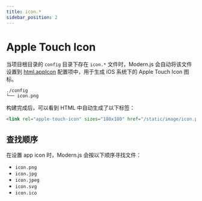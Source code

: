 ```yaml
---
title: icon.*
sidebar_position: 2
---
```


# Apple Touch Icon

当项目根目录的 `config` 目录下存在 `icon.*` 文件时，Modern.js 会自动将该文件设置到 [html.appIcon](/configure/app/html/app-icon) 配置项中，用于生成 iOS 系统下的 Apple Touch Icon 图标。

```
./config
└── icon.png
```

构建完成后，可以看到 HTML 中自动生成了以下标签：

```html
<link rel="apple-touch-icon" sizes="180x180" href="/static/image/icon.png" />
```

## 查找顺序

在设置 app icon 时，Modern.js 会按以下顺序寻找文件：

- `icon.png`
- `icon.jpg`
- `icon.jpeg`
- `icon.svg`
- `icon.ico`
